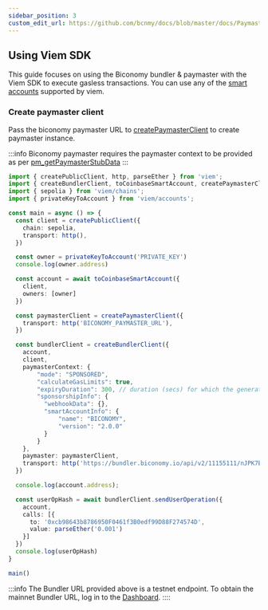 ```yaml
---
sidebar_position: 3
custom_edit_url: https://github.com/bcnmy/docs/blob/master/docs/Paymaster/7677/usingViem.mdx
---
```


## Using Viem SDK

This guide focuses on using the Biconomy bundler & paymaster with the Viem SDK to execute gasless transactions. You can use any of the [smart accounts](https://viem.sh/account-abstraction/accounts/smart) supported by viem.

### Create paymaster client 

Pass the biconomy paymaster URL to [createPaymasterClient](https://viem.sh/account-abstraction/clients/paymaster) to create paymaster instance.

:::info
Biconomy paymaster requires the paymaster context to be provided as per [pm_getPaymasterStubData](/smartAccountsV2/paymaster/7677/pm_getPaymasterStubData)
:::

```typescript
import { createPublicClient, http, parseEther } from 'viem';
import { createBundlerClient, toCoinbaseSmartAccount, createPaymasterClient, toSoladySmartAccount } from 'viem/account-abstraction';
import { sepolia } from 'viem/chains';
import { privateKeyToAccount } from 'viem/accounts';

const main = async () => {
  const client = createPublicClient({
    chain: sepolia,
    transport: http(),
  })

  const owner = privateKeyToAccount('PRIVATE_KEY')
  console.log(owner.address)

  const account = await toCoinbaseSmartAccount({
    client,
    owners: [owner]
  })

  const paymasterClient = createPaymasterClient({
    transport: http('BICONOMY_PAYMASTER_URL'),
  })

  const bundlerClient = createBundlerClient({
    account,
    client,
    paymasterContext: {
        "mode": "SPONSORED",
        "calculateGasLimits": true,
        "expiryDuration": 300, // duration (secs) for which the generate paymasterAndData will be valid. Default duration is 300 secs.
        "sponsorshipInfo": {
          "webhookData": {},
          "smartAccountInfo": {
              "name": "BICONOMY",
              "version": "2.0.0"
          }
        }
    },
    paymaster: paymasterClient,
    transport: http('https://bundler.biconomy.io/api/v2/11155111/nJPK7B3ru.dd7f7861-190d-41bd-af80-6877f74b8f44'),
  })

  console.log(account.address);

  const userOpHash = await bundlerClient.sendUserOperation({
    account,
    calls: [{
      to: '0xcb98643b8786950F0461f3B0edf99D88F274574D',
      value: parseEther('0.001')
    }]
  })
  console.log(userOpHash)
}

main()
```

:::info
  The Bundler URL provided above is a testnet endpoint. To obtain the mainnet Bundler URL, log in to the [Dashboard](https://dashboard.biconomy.io/).
::::


